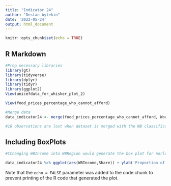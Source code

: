 ---
title: "Indicator 24"
author: "Destan Aytekin"
date: '2022-05-24'
output: html_document
---

```{r setup, include=FALSE}
knitr::opts_chunk$set(echo = TRUE)
```

## R Markdown

```{r}
#Prep necessary libraries 
library(gt)
library(tidyverse)
library(dplyr)
library(tidyr)
library(ggplot2)
View(unicefdata_for_whisker_plot_2)
```

```{r}
View(food_prices_percentage_who_cannot_afford)

#Merge data
data_indicator24 <- merge(food_prices_percentage_who_cannot_afford, World_Bank_Classifications, by = "Country")

#16 observations are lost when dataset is merged with the WB classifications.

```

## Including BoxPlots

```{r pressure, echo=FALSE}

#CChanging WBIncome into WBRegion would generate the box plot for World Bank Regions.

data_indicator24 %>% ggplot(aes(WBIncome,Share)) + ylab('Proportion of people who cannot afford a healthy diet') + geom_boxplot() + geom_point()

```

Note that the `echo = FALSE` parameter was added to the code chunk to prevent printing of the R code that generated the plot.

